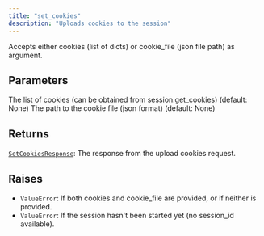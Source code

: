 ```yaml
---
title: "set_cookies"
description: "Uploads cookies to the session"
---
```





Accepts either cookies (list of dicts) or cookie_file (json file path) as argument.

<UploadCookiesSimple />



## Parameters

<ParamField path="cookies" type="UnionType[list[CookieDict], None]">
  The list of cookies (can be obtained from session.get_cookies) (default: None)
</ParamField>

<ParamField path="cookie_file" type="UnionType[str, Path, None]">
  The path to the cookie file (json format)  (default: None)
</ParamField>

## Returns

[`SetCookiesResponse`](/sdk-reference/misc/setcookiesresponse): The response from the upload cookies request.

## Raises

- `ValueError`: If both cookies and cookie_file are provided, or if neither is provided.
- `ValueError`: If the session hasn't been started yet (no session_id available).
